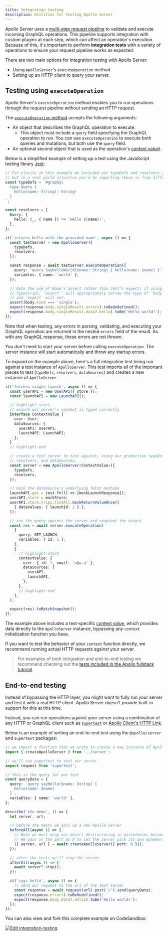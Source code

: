 ```yaml
---
title: Integration testing
description: Utilities for testing Apollo Server
---
```


Apollo Server uses a [multi-step request pipeline](../integrations/plugins/#request-lifecycle-event-flow) to validate and execute incoming GraphQL operations. This pipeline supports integration with custom plugins at each step, which can affect an operation's execution. Because of this, it's important to perform **integration tests** with a variety of operations to ensure your request pipeline works as expected.

There are two main options for integration testing with Apollo Server:

- Using `ApolloServer`'s `executeOperation` method.
- Setting up an HTTP client to query your server.

## Testing using `executeOperation`

Apollo Server's `executeOperation` method enables you to run operations through the request pipeline _without_ sending an HTTP request.

The [`executeOperation` method](../api/apollo-server#executeoperation) accepts the following arguments:

- An object that describes the GraphQL operation to execute.
  - This object must include a `query` field specifying the GraphQL operation to run. You can use `executeOperation` to execute both queries and mutations, but both use the `query` field.
- An optional second object that is used as the operation's [context value](../data/resolvers/#the-context-argument)).

Below is a simplified example of setting up a test using the JavaScript testing library [Jest](https://jestjs.io/):

<MultiCodeBlock>

```ts title="index.test.ts"
// For clarity in this example we included our typeDefs and resolvers above our test,
// but in a real world situation you'd be importing these in from different files
const typeDefs = `#graphql
  type Query {
    hello(name: String): String!
  }
`;

const resolvers = {
  Query: {
    hello: (_, { name }) => `Hello ${name}!`,
  },
};

it('returns hello with the provided name', async () => {
  const testServer = new ApolloServer({
    typeDefs,
    resolvers,
  });

  const response = await testServer.executeOperation({
    query: 'query SayHelloWorld($name: String) { hello(name: $name) }',
    variables: { name: 'world' },
  });

  // Note the use of Node's assert rather than Jest's expect; if using
  // TypeScript, `assert`` will appropriately narrow the type of `body`
  // and `expect` will not.
  assert(body.kind === 'single');
  expect(response.body.singleResult.errors).toBeUndefined();
  expect(response.body.singleResult.data?.hello).toBe('Hello world!');
});
```

</MultiCodeBlock>

Note that when testing, any errors in parsing, validating, and executing your GraphQL operation are returned in the nested `errors` field of the result. As with any GraphQL response, these errors are not _thrown_.

You don't need to start your server before calling `executeOperation`. The server instance will start automatically and throw any startup errors.

To expand on the example above, here's a full integration test being run against a test instance of `ApolloServer`. This test imports all of the important pieces to test (`typeDefs`, `resolvers`, `dataSources`) and creates a new instance of `ApolloServer`.

```ts title="integration.test.ts"
it('fetches single launch', async () => {
  const userAPI = new UserAPI({ store });
  const launchAPI = new LaunchAPI();

  // highlight-start
  // ensure our server's context is typed correctly
  interface ContextValue {
    user: User;
    dataSources: {
      userAPI: UserAPI;
      launchAPI: LaunchAPI;
    };
  }
  // highlight-end

  // create a test server to test against, using our production typeDefs,
  // resolvers, and dataSources.
  const server = new ApolloServer<ContextValue>({
    typeDefs,
    resolvers,
  });

  // mock the dataSource's underlying fetch methods
  launchAPI.get = jest.fn(() => [mockLaunchResponse]);
  userAPI.store = mockStore;
  userAPI.store.trips.findAll.mockReturnValueOnce([
    { dataValues: { launchId: 1 } },
  ]);

  // run the query against the server and snapshot the output
  const res = await server.executeOperation(
    {
      query: GET_LAUNCH,
      variables: { id: 1 },
    },
    {
      // highlight-start
      contextValue: {
        user: { id: 1, email: 'a@a.a' },
        dataSources: {
          userAPI,
          launchAPI,
        },
      },
      // highlight-end
    },
  );

  expect(res).toMatchSnapshot();
});
```

The example above includes a test-specific [context value](../data/resolvers/#the-context-argument), which provides data directly to the `ApolloServer` instance, bypassing any `context` initialization function you have.

If you want to test the behavior of your `context` function directly, we recommend running actual HTTP requests against your server.

> For examples of both integration and end-to-end testing we recommend checking out the [tests included in the Apollo fullstack tutorial](https://github.com/apollographql/fullstack-tutorial/tree/master/final/server/src/__tests__).

## End-to-end testing

Instead of bypassing the HTTP layer, you might want to fully run your server and test it with a real HTTP client. Apollo Server doesn't provide built-in support for this at this time.

Instead, you can run operations against your server using a combination of any HTTP or GraphQL client such as [`supertest`](https://www.npmjs.com/package/supertest) or [Apollo Client's HTTP Link](/react/api/link/apollo-link-http/).

Below is an example of writing an end-to-end test using the `@apollo/server` and `supertest` packages:

<MultiCodeBlock>

```ts title="server.test.ts"
// we import a function that we wrote to create a new instance of Apollo Server
import { createApolloServer } from '../server';

// we'll use supertest to test our server
import request from 'supertest';

// this is the query for our test
const queryData = {
  query: `query sayHello($name: String) {
    hello(name: $name)
  }`,
  variables: { name: 'world' },
};

describe('e2e demo', () => {
  let server, url;

  // before the tests we spin up a new Apollo Server
  beforeAll(async () => {
    // Note we must wrap our object destructuring in parentheses because we already declared these variables
    // We pass in the port as 0 to let the server pick its own ephemeral port for testing
    ({ server, url } = await createApolloServer({ port: 0 }));
  });

  // after the tests we'll stop the server
  afterAll(async () => {
    await server?.stop();
  });

  it('says hello', async () => {
    // send our request to the url of the test server
    const response = await request(url).post('/').send(queryData);
    expect(response.errors).toBeUndefined();
    expect(response.body.data?.hello).toBe('Hello world!');
  });
});
```

</MultiCodeBlock>

You can also view and fork this complete example on CodeSandbox:

<a href="https://codesandbox.io/s/github/apollographql/docs-examples/tree/main/apollo-server/v4/integration-testing?fontsize=14&hidenavigation=1&theme=dark">
  <img
    alt="Edit integration-testing"
    src="https://codesandbox.io/static/img/play-codesandbox.svg"
  />
</a>
<br />
